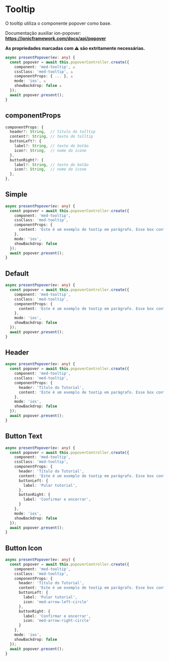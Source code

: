 
<Meta title="Components/Global/Tooltip/Usage" />

# Tooltip

O tooltip utiliza o componente popover como base.

Documentação auxiliar ion-popover: **https://ionicframework.com/docs/api/popover**

**As propriedades marcadas com ⚠️ são extritamente necessárias.**

```ts
async presentPopover(ev: any) {
  const popover = await this.popoverController.create({
    component: 'med-tooltip', ⚠️
    cssClass: 'med-tooltip', ⚠️
    componentProps: { ... }, ⚠️
    mode: 'ios', ⚠️
    showBackdrop: false ⚠️
  });
  await popover.present();
}
```

## componentProps

```ts
componentProps: {
  header?: String,  // título do tolltip
  content?: String, // texto do tolltip
  buttonLeft?: {
    label?: String, // texto do botão
    icon?: String,  // nome do ícone
  },
  buttonRight?: {
    label?: String, // texto do botão
    icon?: String,  // nome do ícone
  },
},
```

## Simple

```ts
async presentPopover(ev: any) {
  const popover = await this.popoverController.create({
    component: 'med-tooltip',
    cssClass: 'med-tooltip',
    componentProps: {
      content: 'Este é um exemplo de tootip em parágrafo. Esse box contém o tamanho máximo de texto que pode ser exibido. Acima disso, utilize um modal.',
    },
    mode: 'ios',
    showBackdrop: false
  });
  await popover.present();
}
```

## Default

```ts
async presentPopover(ev: any) {
  const popover = await this.popoverController.create({
    component: 'med-tooltip',
    cssClass: 'med-tooltip',
    componentProps: {
      content: 'Este é um exemplo de tootip em parágrafo. Esse box contém o tamanho máximo de texto que pode ser exibido. Acima disso, utilize um modal.',
    },
    mode: 'ios',
    showBackdrop: false
  });
  await popover.present();
}
```

## Header

```ts
async presentPopover(ev: any) {
  const popover = await this.popoverController.create({
    component: 'med-tooltip',
    cssClass: 'med-tooltip',
    componentProps: {
      header: 'Título do Tutorial',
      content: 'Este é um exemplo de tootip em parágrafo. Esse box contém o tamanho máximo de texto que pode ser exibido. Acima disso, utilize um modal.',
    },
    mode: 'ios',
    showBackdrop: false
  });
  await popover.present();
}
```

## Button Text

```ts
async presentPopover(ev: any) {
  const popover = await this.popoverController.create({
    component: 'med-tooltip',
    cssClass: 'med-tooltip',
    componentProps: {
      header: 'Título do Tutorial',
      content: 'Este é um exemplo de tootip em parágrafo. Esse box contém o tamanho máximo de texto que pode ser exibido. Acima disso, utilize um modal.',
      buttonLeft: {
        label: 'Pular tutorial',
      },
      buttonRight: {
        label: 'Confirmar e encerrar',
      }
    },
    mode: 'ios',
    showBackdrop: false
  });
  await popover.present();
}
```

## Button Icon

```ts
async presentPopover(ev: any) {
  const popover = await this.popoverController.create({
    component: 'med-tooltip',
    cssClass: 'med-tooltip',
    componentProps: {
      header: 'Título do Tutorial',
      content: 'Este é um exemplo de tootip em parágrafo. Esse box contém o tamanho máximo de texto que pode ser exibido. Acima disso, utilize um modal.',
      buttonLeft: {
        label: 'Pular tutorial',
        icon: 'med-arrow-left-circle'
      },
      buttonRight: {
        label: 'Confirmar e encerrar',
        icon: 'med-arrow-right-circle'
      }
    },
    mode: 'ios',
    showBackdrop: false
  });
  await popover.present();
}
```
